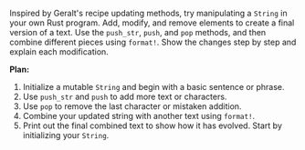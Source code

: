 Inspired by Geralt's recipe updating methods, try manipulating a `String` in your own Rust program. Add, modify, and remove elements to create a final version of a text. Use the `push_str`, `push`, and `pop` methods, and then combine different pieces using `format!`. Show the changes step by step and explain each modification.



**Plan:**
1. Initialize a mutable `String` and begin with a basic sentence or phrase.
2. Use `push_str` and `push` to add more text or characters.
3. Use `pop` to remove the last character or mistaken addition.
4. Combine your updated string with another text using `format!`.
5. Print out the final combined text to show how it has evolved. Start by initializing your `String`.